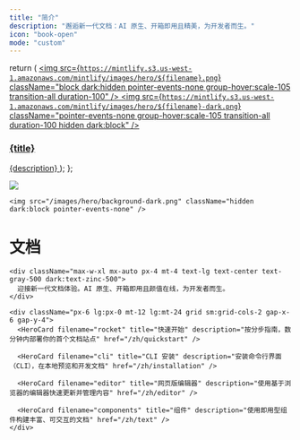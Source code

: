 ```yaml
---
title: "简介"
description: "邂逅新一代文档：AI 原生、开箱即用且精美，为开发者而生。"
icon: "book-open"
mode: "custom"
---
```


  return (
    <a className="group cursor-pointer pb-8" href={href}>
      <img
        src={`https://mintlify.s3.us-west-1.amazonaws.com/mintlify/images/hero/${filename}.png`}
        className="block dark:hidden pointer-events-none group-hover:scale-105 transition-all duration-100"
      />
      <img
        src={`https://mintlify.s3.us-west-1.amazonaws.com/mintlify/images/hero/${filename}-dark.png`}
        className="pointer-events-none group-hover:scale-105 transition-all duration-100 hidden dark:block"
      />
      <h3 className="mt-5 text-gray-900 dark:text-zinc-50 font-medium">
        {title}
      </h3>
      <span className="mt-1.5">{description}</span>
    </a>
  );
};

<div className="relative">
  <div className="absolute top-0 lg:-top-16 left-0 right-0">
    <img src="/images/hero/background-light.png" className="block dark:hidden pointer-events-none" />

    <img src="/images/hero/background-dark.png" className="hidden dark:block pointer-events-none" />
  </div>

  <div className="px-4 py-16 lg:py-48 lg:pb-24 max-w-3xl mx-auto">
    <h1 className="block text-4xl font-medium text-center text-gray-900 dark:text-zinc-50 tracking-tight">
      文档
    </h1>

    <div className="max-w-xl mx-auto px-4 mt-4 text-lg text-center text-gray-500 dark:text-zinc-500">
      迎接新一代文档体验。AI 原生、开箱即用且颜值在线，为开发者而生。
    </div>

    <div className="px-6 lg:px-0 mt-12 lg:mt-24 grid sm:grid-cols-2 gap-x-6 gap-y-4">
      <HeroCard filename="rocket" title="快速开始" description="按分步指南，数分钟内部署你的首个文档站点" href="/zh/quickstart" />

      <HeroCard filename="cli" title="CLI 安装" description="安装命令行界面（CLI），在本地预览和开发文档" href="/zh/installation" />

      <HeroCard filename="editor" title="网页版编辑器" description="使用基于浏览器的编辑器快速更新并管理内容" href="/zh/editor" />

      <HeroCard filename="components" title="组件" description="使用即用型组件构建丰富、可交互的文档" href="/zh/text" />
    </div>
  </div>
</div>
